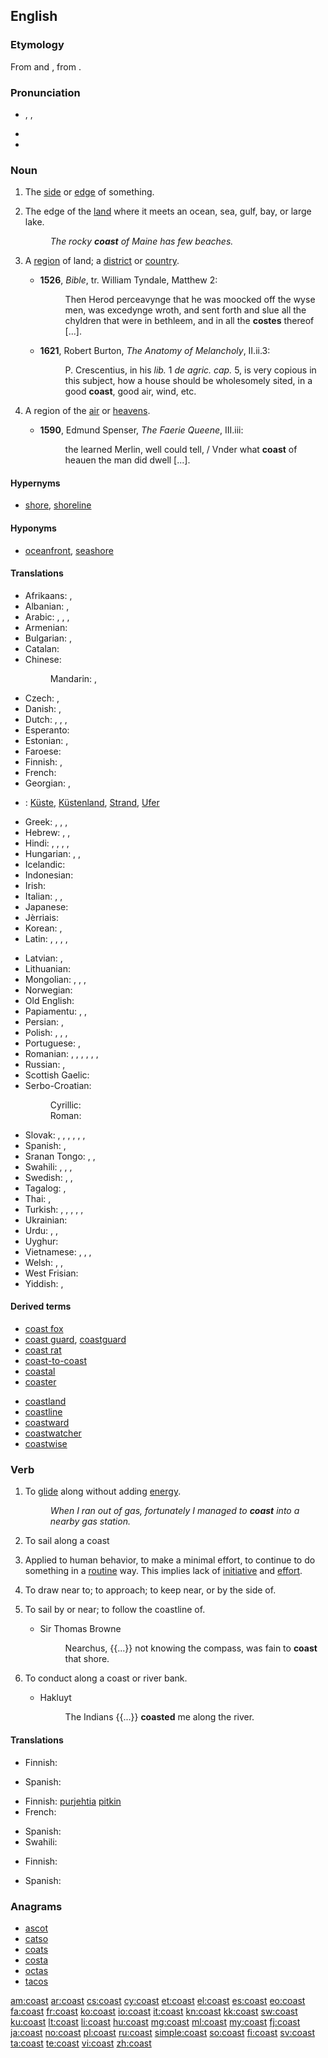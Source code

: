 ==English==

{{wikipedia}}
{{wikipedia|coast (disambiguation)}}

===Etymology===
From {{etyl|enm}} and {{etyl|fro}} {{term|coste}}, from {{etyl|la}} {{term|costa|costa|edge|lang=la}}.

===Pronunciation===
* {{enPR|kōst}}, {{IPA|/kəʊst/}}, {{X-SAMPA|/k@Ust/}}
* {{audio|en-us-coast.ogg|Audio (US)}}
* {{rhymes|əʊst}}

===Noun===
{{en-noun}}

# {{obsolete}} The [[side]] or [[edge]] of something. {{defdate|15th-18th c.}}
# The edge of the [[land]] where it meets an ocean, sea, gulf, bay, or large lake. {{defdate|from 14th c.}}
#: ''The rocky '''coast''' of Maine has few beaches.''
# {{obsolete}} A [[region]] of land; a [[district]] or [[country]]. {{defdate|14th-17th c.}}
#* '''1526''', ''Bible'', tr. William Tyndale, Matthew 2:
#*: Then Herod perceavynge that he was moocked off the wyse men, was excedynge wroth, and sent forth and slue all the chyldren that were in bethleem, and in all the '''costes''' thereof [...].
#* '''1621''', Robert Burton, ''The Anatomy of Melancholy'', II.ii.3:
#*: P. Crescentius, in his ''lib.'' 1 ''de agric. cap.'' 5, is very copious in this subject, how a house should be wholesomely sited, in a good '''coast''', good air, wind, etc.
# {{obsolete}} A region of the [[air]] or [[heavens]]. {{defdate|14th-17th c.}}
#* '''1590''', Edmund Spenser, ''The Faerie Queene'', III.iii:
#*: the learned Merlin, well could tell, / Vnder what '''coast''' of heauen the man did dwell [...].

====Hypernyms====
* {{sense|edge of land meeting an ocean, sea, gulf, or bay}} [[shore]], [[shoreline]]

====Hyponyms====
* {{sense|edge of land meeting an ocean, sea, gulf, or bay}} [[oceanfront]], [[seashore]]

====Translations====
{{trans-top|edge of land meeting ocean, sea, gulf, bay}}
* Afrikaans: {{t-|af|kus}}, {{t-|af|oewer}}
* Albanian: {{t+|sq|breg}}, {{t+|sq|bregdet}}
* Arabic: {{t-|ar|ساحل|sc=Arab}}, {{t-|ar|شاطئ|sc=Arab}}, {{t-|ar|تلة|sc=Arab}}, {{t-|ar|هبوط تلة|sc=Arab}}
* Armenian: {{t+|hy|ափ|tr=ap’|sc=Armn}}
* Bulgarian: {{t-|bg|морски бряг|tr=morski brjag|sc=Cyrl}}, {{t+|bg|крайбрежие|tr=krajbrežie|sc=Cyrl}}
* Catalan: {{t+|ca|costa|f}}
* Chinese:
*: Mandarin: {{t-|cmn|海岸|tr=hǎi'àn|sc=Hani}}, {{t-|cmn|岸|tr=àn|sc=Hani}}
* Czech: {{t+|cs|pobřeží|n}}, {{t+|cs|břeh|m}}
* Danish: {{t+|da|bred}}, {{t+|da|kyst}}
* Dutch: {{t+|nl|kust}}, {{t+|nl|kustlijn}}, {{t+|nl|zeekant}}, {{t+|nl|zeekust}}
* Esperanto: {{t-|eo|marbordo}}
* Estonian: {{t+|et|rand}}, {{t-|et|rannik}}
* Faroese: {{t-|fo|strond}}
* Finnish: {{t-|fi|merenrannikko}}, {{t+|fi|rannikko}}
* French: {{t+|fr|côte|f}}
* Georgian: {{t-|ka|ნაპირი|tr=napiri|sc=Geor}}, {{t-|ka|ზღვის პირი|tr=zghvis piri|sc=Geor}}
* {{ttbc|German}}: [[Küste]], [[Küstenland]], [[Strand]], [[Ufer]]
* Greek: {{t+|el|ακρογιαλιά|f|tr=akrogialiá|sc=Grek}}, {{t+|el|γιαλός|m|tr=gialós|sc=Grek}}, {{t+|el|ακτή|f|tr=aktē|sc=Grek}}, {{t+|el|παραλία|f|tr=paralía|sc=Grek}}
* Hebrew: {{t-|he|שְׂפַת הַיָּם|sc=Hebr}}, {{t-|he|חוֹף יָם|sc=Hebr}}, {{t-|he|חוֹף|sc=Hebr}}
* Hindi: {{t-|hi|सीमा|tr=sīmā|sc=Deva}}, {{t-|hi|कनारा|tr=kanāra|sc=Deva}}, {{t-|hi|तट|tr=tat.a|sc=Deva}}, {{t-|hi|समुद्रतट|tr=samudra-tat.a|sc=Deva}}, {{t-|hi|सागरतट|tr=sāgara-tat.a|sc=Deva}}
* Hungarian: {{t+|hu|part}}, {{t+|hu|partvidék}}, {{t+|hu|tengerpart}}
* Icelandic: {{t+|is|strönd}}
* Indonesian: {{t+|id|pantai}}
* Irish: {{t-|ga|cósta}}
* Italian: {{t+|it|costa}}, {{t-|it|costiera}}, {{t-|it|litorale}}
* Japanese: {{t+|ja|海岸|tr=[[かいがん]], kaigan|sc=Jpan}}
* Jèrriais: {{tø|roa-jer|côte|f}}
* Korean: {{t+|ko|연안|tr=yŏnan|sc=Kore}}, {{t+|ko|해안|tr=hae'an|sc=Kore}}
* Latin: {{t-|la|limbus}}, {{t-|la|ora}}, {{t-|la|orarius}}, {{t-|la|acta}}, {{t+|la|litus}}
{{trans-mid}}
* Latvian: {{t-|lv|krasts}}, {{t-|lv|piekraste}}
* Lithuanian: {{t-|lt|pajūris}}
* Mongolian: {{t+|mn|тэнгисийн эрэг|tr=tėngisijn ėrėg|sc=Cyrl}}, {{t+|mn|хаялга|tr=chajalga|sc=Cyrl}}, {{t+|mn|далайн эрэг|tr=dalajn ėrėg|sc=Cyrl}}, {{t+|mn|далайн хевее|tr=dalajn chevee|sc=Cyrl}}
* Norwegian: {{t+|no|kyst}}
* Old English: {{t-|ang|sæ-rima|sc=Latinx}}
* Papiamentu: {{tø|pap|kanto}}, {{tø|pap|kantu}}, {{tø|pap|kosta}}
* Persian: {{t+|fa|ساحل|tr=sāhel|sc=fa-Arab}}, {{t+|fa|دریاکنار|tr=daryā-kenār|sc=fa-Arab}}
* Polish: {{t+|pl|brzeg}}, {{t+|pl|wybrzeże}}, {{t+|pl|zjazd}}, {{t-|pl|tor bobslejowy}}
* Portuguese: {{t+|pt|costa}}, {{t+|pt|beira}}
* Romanian: {{t-|ro|coastă}}, {{t-|ro|țărm de mare}}, {{t-|ro|coborâre la vale}}, {{t-|ro|liman}}, {{t+|ro|mal}}, {{t-|ro|limită}}, {{t-|ro|hotar}}
* Russian: {{t-|ru|морской берег|tr=mórskoj béreg|sc=Cyrl}}, {{t+|ru|побережье|tr=poberéžje|sc=Cyrl}}
* Scottish Gaelic: {{t-|gd|cladach|m}}
* Serbo-Croatian:
*: Cyrillic: {{t-|sh|обала|f|sc=Cyrl}}
*: Roman: {{t-|sh|obala|f}}
* Slovak: {{t-|sk|klesajúci}}, {{t-|sk|morský breh}}, {{t-|sk|nezaberajúci}}, {{t-|sk|plávať pozdĺž pobrežia}}, {{t-|sk|pobrežie}}, {{t-|sk|pobrežie mora}}, {{t-|sk|stúpajúci}}
* Spanish: {{t+|es|costa|f}}, {{t-|es|litoral|m}}
* Sranan Tongo: {{tø|srn|syoro}}, {{tø|srn|watrasey}}, {{tø|srn|sekanti}}
* Swahili: {{t+|sw|pwani}}, {{t-|sw|ufuko}}, {{t-|sw|mapwa}}, {{t-|sw|mapwaji}}
* Swedish: {{t-|sv|gräns mot hav}}, {{t+|sv|kust}}, {{t+|sv|strand}}
* Tagalog: {{t-|tl|pampang}}, {{t+|tl|baybayin}}
* Thai: {{t-|th|ชายฝั่ง|tr=chaai-fàng|sc=Thai}}, {{t-|th|ทางลาดเอียง|tr=taang lâat-iang|sc=Thai}}
* Turkish: {{t+|tr|sahil}}, {{t-|tr|deniz kenarı}}, {{t-|tr|deniz kıyısı}}, {{t+|tr|kıyı}}, {{t-|tr|kızak için uygun yokuş}}, {{t-|tr|kızakla yokuştan kayma}}
* Ukrainian: {{t-|uk|побережжя|tr=poberéžžja|sc=Cyrl}}
* Urdu: {{t-|ur|کنارہ|tr=kanāra|sc=ur-Arab}}, {{t-|ur|تٹ|tr=tat.a|sc=ur-Arab}}, {{t-|ur|ساگرتٹ|tr=sāgara-tat.a|sc=ur-Arab}}
* Uyghur: {{t-|ug|déngiz yaqisi|sc=ug-Arab}}
* Vietnamese: {{t+|vi|bờ biển}}, {{t-|vi|đường lao}}, {{t-|vi|sự lao xuống}}, {{t-|vi|sự lao dốc}}
* Welsh: {{t+|cy|arfordir}}, {{t-|cy|goror}}, {{t-|cy|mordir}}
* West Frisian: {{t-|fy|igge}}
* Yiddish: {{t-|yi|ברעג|sc=Hebr|tr=breg|m}}, {{t-|yi|ברעג טײַך|sc=Hebr|tr=breg taykh|m}}
{{trans-bottom}}

====Derived terms====
{{rel-top|terms derived from ''coast'' (noun)}}
* [[coast fox]]
* [[coast guard]], [[coastguard]]
* [[coast rat]]
* [[coast-to-coast]]
* [[coastal]]
* [[coaster]]
{{rel-mid}}
* [[coastland]]
* [[coastline]]
* [[coastward]]
* [[coastwatcher]]
* [[coastwise]]
{{rel-bottom}}

===Verb===
{{en-verb}}

# {{intransitive}} To [[glide]] along without adding [[energy]].
#: ''When I ran out of gas, fortunately I managed to '''coast''' into a nearby gas station.''
# {{intransitive|nautical}} To sail along a coast
# Applied to human behavior, to make a minimal effort, to continue to do something in a [[routine]] way. This implies lack of [[initiative]] and [[effort]].
# {{obsolete}} To draw near to; to approach; to keep near, or by the side of.
#: {{rfquotek|Hakluyt}}
# {{obsolete}} To sail by or near; to follow the coastline of.
#* Sir Thomas Browne
#*: Nearchus, {{...}} not knowing the compass, was fain to '''coast''' that shore.
# {{obsolete}} To conduct along a coast or river bank.
#* Hakluyt
#*: The Indians {{...}} '''coasted''' me along the river.

====Translations====
{{trans-top|to glide along with no added energy}}
* Finnish: {{t+|fi|liukua}}
{{trans-mid}}
* Spanish: {{t-|es|deslizar}}
{{trans-bottom}}

{{trans-top|to sail along a coast}}
* Finnish: [[purjehtia]] [[pitkin#Finnish|pitkin]] {{t+|fi|rannikko|alt=rannikkoa}}
* French: {{t+|fr|caboter}}
{{trans-mid}}
* Spanish: {{qualifier|la costa}} {{t+|es|navegar}}
* Swahili: {{t+|sw|puani}}
{{trans-bottom}}

{{trans-top|to make a minimal effort}}
* Finnish: {{t-|fi|ottaa rennosti}}
{{trans-mid}}
* Spanish: {{t-|es|perecear}}
{{trans-bottom}}

===Anagrams===
* [[ascot#English|ascot]]
* [[catso#English|catso]]
* [[coats#English|coats]]
* [[costa#English|costa]]
* [[octas#English|octas]]
* [[tacos#English|tacos]]

[[am:coast]]
[[ar:coast]]
[[cs:coast]]
[[cy:coast]]
[[et:coast]]
[[el:coast]]
[[es:coast]]
[[eo:coast]]
[[fa:coast]]
[[fr:coast]]
[[ko:coast]]
[[io:coast]]
[[it:coast]]
[[kn:coast]]
[[kk:coast]]
[[sw:coast]]
[[ku:coast]]
[[lt:coast]]
[[li:coast]]
[[hu:coast]]
[[mg:coast]]
[[ml:coast]]
[[my:coast]]
[[fj:coast]]
[[ja:coast]]
[[no:coast]]
[[pl:coast]]
[[ru:coast]]
[[simple:coast]]
[[so:coast]]
[[fi:coast]]
[[sv:coast]]
[[ta:coast]]
[[te:coast]]
[[vi:coast]]
[[zh:coast]]